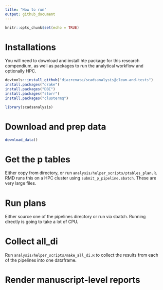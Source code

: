 ```yaml
---
title: "How to run"
output: github_document
---
```


```r
knitr::opts_chunk$set(echo = TRUE)
```

# Installations

You will need to download and install hte package for this research compendium, as well as packages to run the analytical workflow and optionally HPC. 

```r
devtools::install_github("diazrenata/scadsanalysis@clean-and-tests")
install.packages("drake")
install.packages("DBI")
install.packages("storr")
install.packages("clustermq")

```

```r
library(scadsanalysis)

```

# Download and prep data

```r
download_data()
```

# Get the p tables

Either copy from directory, or run `analysis/helper_scripts/ptables_plan.R`. RMD runs this on a HPC cluster using `submit_p_pipeline.sbatch`. These are very large files.

# Run plans

Either source one of the pipelines directory or run via sbatch. Running directly is going to take a lot of CPU.


# Collect all_di

Run `analysis/helper_scripts/make_all_di.R` to collect the results from each of the pipelines into one dataframe.

# Render manuscript-level reports
